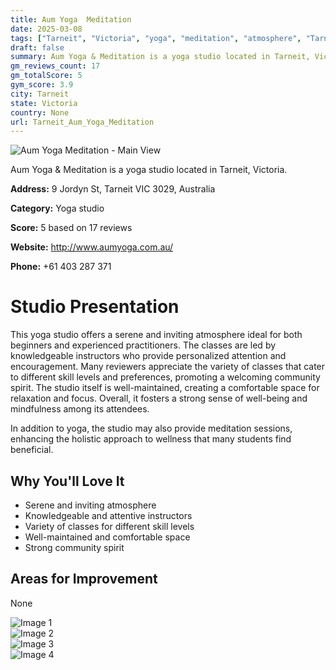 ```yaml
---
title: Aum Yoga  Meditation
date: 2025-03-08
tags: ["Tarneit", "Victoria", "yoga", "meditation", "atmosphere", "Tarneit"]  
draft: false
summary: Aum Yoga & Meditation is a yoga studio located in Tarneit, Victoria.
gm_reviews_count: 17
gm_totalScore: 5
gym_score: 3.9
city: Tarneit
state: Victoria
country: None
url: Tarneit_Aum_Yoga_Meditation
---
```


<div className="aspect-[16/9] relative my-8">
  <img 
    src="https://lh5.googleusercontent.com/p/AF1QipM5bD8L1kCkEzyVvxF_HFEoVixp7_qjzIFOzRV6=w1920-h1080-k-no"
    alt="Aum Yoga  Meditation - Main View"
    className="object-cover absolute inset-0 w-full h-full rounded-lg"
  />
</div>

Aum Yoga & Meditation is a yoga studio located in Tarneit, Victoria.

**Address:** 9 Jordyn St, Tarneit VIC 3029, Australia

**Category:** Yoga studio

**Score:** 5 based on 17 reviews

**Website:** http://www.aumyoga.com.au/

**Phone:** +61 403 287 371

# Studio Presentation

This yoga studio offers a serene and inviting atmosphere ideal for both beginners and experienced practitioners. The classes are led by knowledgeable instructors who provide personalized attention and encouragement. Many reviewers appreciate the variety of classes that cater to different skill levels and preferences, promoting a welcoming community spirit. The studio itself is well-maintained, creating a comfortable space for relaxation and focus. Overall, it fosters a strong sense of well-being and mindfulness among its attendees.

In addition to yoga, the studio may also provide meditation sessions, enhancing the holistic approach to wellness that many students find beneficial.

## Why You'll Love It

- Serene and inviting atmosphere
- Knowledgeable and attentive instructors
- Variety of classes for different skill levels
- Well-maintained and comfortable space
- Strong community spirit

## Areas for Improvement

None

<div className="grid grid-cols-1 xl:grid-cols-2 gap-4 my-8">
<div className="aspect-[4/3] relative"><img src="https://lh5.googleusercontent.com/p/AF1QipMZrwCz6NHUWAeeLB1iD_z-f1cHxhs6y87r9_fo=w1920-h1080-k-no" alt="Image 1" className="object-cover absolute inset-0 w-full h-full rounded-lg" /></div>
<div className="aspect-[4/3] relative"><img src="https://lh5.googleusercontent.com/p/AF1QipPfzU5jDnDVWi2LTK96Nc4jXgjyLzh8TUJyuSfL=w1920-h1080-k-no" alt="Image 2" className="object-cover absolute inset-0 w-full h-full rounded-lg" /></div>
<div className="aspect-[4/3] relative"><img src="https://lh5.googleusercontent.com/p/AF1QipNMDZB5Mmwk265XmFgltq2C9jmY0NT8BJWB7pFM=w1920-h1080-k-no" alt="Image 3" className="object-cover absolute inset-0 w-full h-full rounded-lg" /></div>
<div className="aspect-[4/3] relative"><img src="https://lh5.googleusercontent.com/p/AF1QipPJsSFUYhNZV2d3jZGhIjV5mgJT0obdhpC9uHTc=w1920-h1080-k-no" alt="Image 4" className="object-cover absolute inset-0 w-full h-full rounded-lg" /></div>
</div>